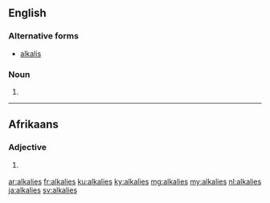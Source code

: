 ==English==

===Alternative forms===
* [[alkalis]]

===Noun===
{{head|en|noun plural form}}

# {{plural of|alkali|lang=en}}

----

==Afrikaans==

===Adjective===
{{af-adj||meer alkalies|mees alkaliese}}

# {{lb|af|chemisty}} {{l|en|alkaline}}

[[ar:alkalies]]
[[fr:alkalies]]
[[ku:alkalies]]
[[ky:alkalies]]
[[mg:alkalies]]
[[my:alkalies]]
[[nl:alkalies]]
[[ja:alkalies]]
[[sv:alkalies]]